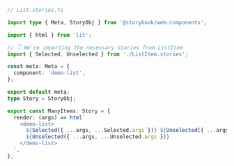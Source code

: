 ```ts
// List.stories.ts

import type { Meta, StoryObj } from '@storybook/web-components';

import { html } from 'lit';

// 👇 We're importing the necessary stories from ListItem
import { Selected, Unselected } from './ListItem.stories';

const meta: Meta = {
  component: 'demo-list',
};

export default meta;
type Story = StoryObj;

export const ManyItems: Story = {
  render: (args) => html`
    <demo-list>
      ${Selected({ ...args, ...Selected.args })} ${Unselected({ ...args, ...Unselected.args })}
      ${Unselected({ ...args, ...Unselected.args })}
    </demo-list>
  `,
};
```
